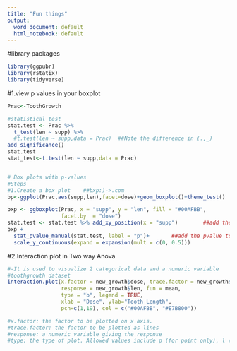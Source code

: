 ---
title: "Fun things"
output:
  word_document: default
  html_notebook: default
---

#library packages
```{r,include=FALSE}
library(ggpubr)
library(rstatix)
library(tidyverse)
```



#1.view p values in your boxplot 
```{r}
Prac<-ToothGrowth

#statistical test
stat.test <- Prac %>%
  t_test(len ~ supp) %>%  
  #t.test(len ~ supp,data = Prac)  ##Note the difference in (.,_) 
add_significance()
stat.test
stat_test<-t.test(len ~ supp,data = Prac)


# Box plots with p-values
#Steps
#1.Create a box plot    ##bxp:)->.com
bp<-ggplot(Prac,aes(supp,len),facet=dose)+geom_boxplot()+theme_test()

bxp <- ggboxplot(Prac, x = "supp", y = "len", fill = "#00AFBB",
                 facet.by  = "dose")
stat.test <- stat.test %>% add_xy_position(x = "supp")        ##add the xy_position
bxp +
  stat_pvalue_manual(stat.test, label = "p")+       ##add the pvalue to your boxplot
  scale_y_continuous(expand = expansion(mult = c(0, 0.5)))
```

#2.Interaction plot in Two way Anova
```{r}
#-It is used to visualize 2 categorical data and a numeric variable
#toothgrowth dataset
interaction.plot(x.factor = new_growth$dose, trace.factor = new_growth$supp, 
                 response = new_growth$len, fun = mean, 
                 type = "b", legend = TRUE, 
                 xlab = "Dose", ylab="Tooth Length",
                 pch=c(1,19), col = c("#00AFBB", "#E7B800"))

#x.factor: the factor to be plotted on x axis.
#trace.factor: the factor to be plotted as lines
#response: a numeric variable giving the response
#type: the type of plot. Allowed values include p (for point only), l (for line only) and b (for both point and line)
```






